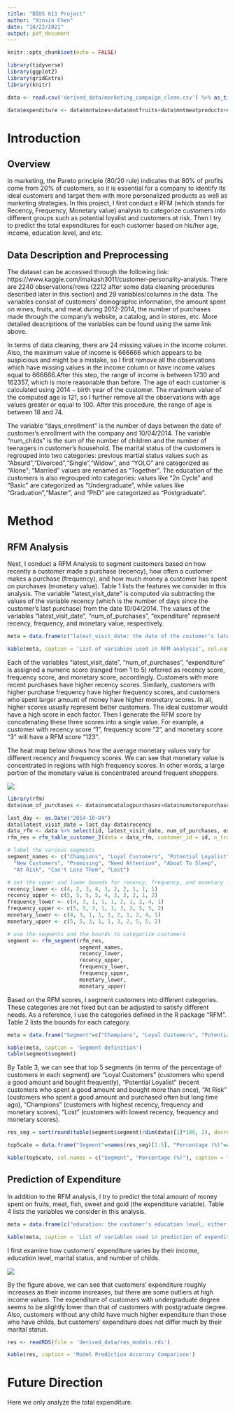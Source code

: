 ```yaml
---
title: "BIOS 611 Project"
author: "Xinxin Chen"
date: "10/22/2021"
output: pdf_document
---
```


```r
knitr::opts_chunk$set(echo = FALSE)
```

```r
library(tidyverse)
library(ggplot2)
library(gridExtra)
library(knitr)
```

```r
data <- read.csv('derived_data/marketing_campaign_clean.csv') %>% as_tibble()

data$expenditure <- data$mntwines+data$mntfruits+data$mntmeatproducts+data$mntfishproducts+data$mntsweetproducts+data$mntgoldprods
```


# Introduction

## Overview

In marketing, the Pareto principle (80/20 rule) indicates that $80 \%$ of profits come from $20 \%$ of customers, so it is essential for a company to identify its ideal customers and target them with more personalized products as well as marketing strategies. In this project, I first conduct a RFM (which stands for Recency, Frequency, Monetary value) analysis to categorize customers into different groups such as potential loyalist and customers at risk. Then I try to predict the total expenditures for each customer based on his/her age, income, education level, and etc. 

## Data Description and Preprocessing

The dataset can be accessed through the following link: https://www.kaggle.com/imakash3011/customer-personality-analysis. There are 2240 observations/rows (2212 after some data cleaning procedures described later in this section) and 29 variables/columns in the data. The variables consist of customers' demographic information, the amount spent on wines, fruits, and meat during 2012-2014, the number of purchases made through the company's website, a catalog, and in stores, etc. More detailed descriptions of the variables can be found using the same link above.

In terms of data cleaning, there are 24 missing values in the income column. Also, the maximum value of income is 666666 which appears to be suspicious and might be a mistake, so I first remove all the observations which have missing values in the income column or have income values equal to 666666.After this step, the range of income is between 1730 and 162357, which is more reasonable than before. The age of each customer is calculated using $2014-\text{birth year of the customer}$. The maximum value of the computed age is 121, so I further remove all the observations with age values greater or equal to 100. After this procedure, the range of age is between 18 and 74. 

The variable "days_enrollment" is the number of days between the date of customer's enrollment with the company and 10/04/2014. The variable "num_childs" is the sum of the number of children and the number of teenagers in customer's household. The marital status of the customers is regrouped into two categories: previous martial status values such as "Absurd","Divorced","Single","Widow", and "YOLO" are categorized as "Alone"; "Married" values are renamed as "Together". The education of the customers is also regrouped into categories: values like "2n Cycle" and "Basic" are categorized as "Undergraduate", while values like "Graduation","Master", and "PhD" are categorized as "Postgraduate".



# Method

## RFM Analysis

Next, I conduct a RFM Analysis to segment customers based on how recently a customer made a purchase (recency), how often a customer makes a purchase (frequency), and how much money a customer has spent on purchases (monetary value). Table 1 lists the features we consider in this analysis. The variable "latest_visit_date" is computed via subtracting the values of the variable recency (which is the number of days since the customer's last purchase) from the date 10/04/2014. The values of the variables "latest_visit_date", "num_of_purchases", "expenditure" represent recency, frequency, and monetary value, respectively.

```r
meta = data.frame(c("latest_visit_date: the date of the customer's latest visit", "num_of_purchases: the total number of purchases made in stores, through the company's website and using a catalogue", "expenditure:the total amount of money spent on fruits, meat, fish, sweet and gold")) %>% as_tibble()
```


```r
kable(meta, caption = 'List of variables used in RFM analysis', col.names = "Variable")
```

Each of the variables "latest_visit_date", "num_of_purchases", "expenditure" is assigned a numeric score (ranged from 1 to 5) referred as recency score, frequency score, and monetary score, accordingly. Customers with more recent purchases have higher recency scores. Similarly, customers with higher purchase frequency have higher frequency scores, and customers who spent larger amount of money have higher monetary scores. In all, higher scores usually represent better customers. The ideal customer would have a high score in each factor. Then I generate the RFM score by concatenating these three scores into a single value. For example, a customer with recency score "1", frequency score "2", and monetary score "3" will have a RFM score "123". 

The heat map below shows how the average monetary values vary for different recency and frequency scores. We can see that monetary value is concentrated in regions with high frequency scores. In other words, a large portion of the monetary value is concentrated around frequent shoppers. 

![](figures/figure_heatmap.png)


```r
library(rfm)
data$num_of_purchases <- data$numcatalogpurchases+data$numstorepurchases+data$numwebpurchases

last_day <- as.Date("2014-10-04")
data$latest_visit_date = last_day-data$recency
data_rfm <- data %>% select(id, latest_visit_date, num_of_purchases, expenditure)
rfm_res = rfm_table_customer_2(data = data_rfm, customer_id = id, n_transactions = num_of_purchases, latest_visit_date = latest_visit_date, total_revenue = expenditure, analysis_date = last_day)

# label the various segments
segment_names <- c("Champions", "Loyal Customers", "Potential Loyalist",
  "New Customers", "Promising", "Need Attention", "About To Sleep",
  "At Risk", "Can't Lose Them", "Lost")

# set the upper and lower bounds for recency, frequency, and monetary for the above segments
recency_lower <- c(4, 2, 3, 4, 3, 2, 2, 1, 1, 1)
recency_upper <- c(5, 5, 5, 5, 4, 3, 3, 2, 1, 2)
frequency_lower <- c(4, 3, 1, 1, 1, 2, 1, 2, 4, 1)
frequency_upper <- c(5, 5, 3, 1, 1, 3, 2, 5, 5, 2)
monetary_lower <- c(4, 3, 1, 1, 1, 2, 1, 2, 4, 1)
monetary_upper <- c(5, 5, 3, 1, 1, 3, 2, 5, 5, 2)

# use the segments and the bounds to categorize customers
segment <- rfm_segment(rfm_res,
                       segment_names,
                       recency_lower,
                       recency_upper,
                       frequency_lower, 
                       frequency_upper, 
                       monetary_lower,
                       monetary_upper)
```


Based on the RFM scores, I segment customers into different categories. These categories are not fixed but can be adjusted to satisfy different needs. As a reference, I use the categories defined in the R package "RFM". Table 2 lists the bounds for each category. 

```r
meta = data.frame("Segment"=c("Champions", "Loyal Customers", "Potential Loyalist", "New Customers", "Promising", "Need Attention", "About to Sleep", "At Risk", "Can't Lose Them", "Hibernating", "Lost"), "R_score"=c("4-5", "2-5", "3-5", "4-5", "3-4", "2-3", "2-3", "<=2", "<=1", "1-2", "<=2"), "F_score"=c("4-5", "3-5", "1-3", "<=1", "<=1", "2-3", "<=2", "2-5", "4-5", "1-2", "<=2"), "M_score"=c("4-5", "3-5", "1-3", "<=1", "<=1", "2-3", "<=2", "2-5", "4-5", "1-2", "<=2")) %>% as_tibble()
```

```r
kable(meta, caption = 'Segment definition')
table(segment$segment)
```


By Table 3, we can see that top 5 segments (in terms of the percentage of customers in each segment) are "Loyal Customers" (customers who spend a good amount and bought frequently), "Potential Loyalist" (recent customers who spent a good amount and bought more than once), "At Risk" (customers who spent a good amount and purchased often but long time ago), "Champions" (customers with highest recency, frequency and monetary scores), "Lost" (customers with lowest recency, frequency and monetary scores).

```r
res_seg = sort(round(table(segment$segment)/dim(data)[1]*100, 2), decreasing = TRUE)

top5cate = data.frame("Segment"=names(res_seg)[1:5], "Percentage (%)"=as.vector(res_seg[1:5])) %>% as_tibble()
```


```r
kable(top5cate, col.names = c("Segment", "Percentage (%)"), caption = "Top 5 segments in the data")
```



## Prediction of Expenditure

In addition to the RFM analysis, I try to predict the total amount of money spent on fruits, meat, fish, sweet and gold (the expenditure variable). Table 4 lists the variables we consider in this analysis.

```r
meta = data.frame(c("education: the customer's education level, either 'Undergraduate' or 'Postgraduate'", "marital_status: the customer's marital status, either 'Alone' or 'Together'", "income: the customer's yearly household income", "age: the customer's age (from birth year to 2014)", "days_enrollment: the number of days between the date of customer's enrollment with the company and the date 10/04/2014", "num_childs: the number of children and teenagers in the customer's household (sum of the variables 'Kidhome' and 'Teenhome')", "expenditure:the total amount of money spent on fruits, meat, fish, sweet and gold")) %>% as_tibble()
```


```r
kable(meta, caption = 'List of variables used in prediction of expenditure', col.names = "Variable")
```


I first examine how customers' expenditure varies by their income, education level, marital status, and number of childs. 

![](figures/figure2.png)

By the figure above, we can see that customers' expenditure roughly increases as their income increases, but there are some outliers at high income values. The expenditure of customers with undergraduate degree seems to be slightly lower than that of customers with postgraduate degree. Also, customers without any child have much higher expenditure than those who have childs, but customers' expenditure does not differ much by their marital status.  

 

```r
res <- readRDS(file = 'derived_data/res_models.rds')

kable(res, caption = 'Model Prediction Accuracy Comparison')
```

# Future Direction

Here we only analyze the total expenditure. 
